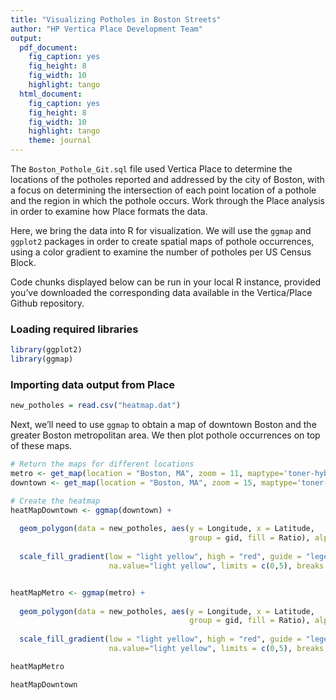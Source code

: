```yaml
---
title: "Visualizing Potholes in Boston Streets"
author: "HP Vertica Place Development Team"
output:
  pdf_document:
    fig_caption: yes
    fig_height: 8
    fig_width: 10
    highlight: tango
  html_document:
    fig_caption: yes
    fig_height: 8
    fig_width: 10
    highlight: tango
    theme: journal
---
```


The `Boston_Pothole_Git.sql` file used Vertica Place to determine the locations of the potholes reported and addressed by the city of Boston, with a focus on determining the intersection of each point location of a pothole and the region in which the pothole occurs. Work through the Place analysis in order to examine how Place formats the data. 

Here, we bring the data into R for visualization. We will use the `ggmap` and `ggplot2` packages in order to create spatial maps of pothole occurrences, using a color gradient to examine the number of potholes per US Census Block.

Code chunks displayed below can be run in your local R instance, provided you've downloaded the corresponding data available in the Vertica/Place Github repository. 


### Loading required libraries
```r
library(ggplot2)
library(ggmap)
```

### Importing data output from Place
```r
new_potholes = read.csv("heatmap.dat")
```

Next, we'll need to use `ggmap` to obtain a map of downtown Boston and the greater Boston metropolitan area. We then plot pothole occurrences on top of these maps.


```r
# Return the maps for different locations
metro <- get_map(location = "Boston, MA", zoom = 11, maptype='toner-hybrid')
downtown <- get_map(location = "Boston, MA", zoom = 15, maptype='toner-hybrid')

# Create the heatmap
heatMapDowntown <- ggmap(downtown) + 
 
  geom_polygon(data = new_potholes, aes(y = Longitude, x = Latitude, 
                                        group = gid, fill = Ratio), alpha = .7) + 
  
  scale_fill_gradient(low = "light yellow", high = "red", guide = "legend", 
                      na.value="light yellow", limits = c(0,5), breaks = c(0:5))


heatMapMetro <- ggmap(metro) + 
  
  geom_polygon(data = new_potholes, aes(y = Longitude, x = Latitude, 
                                        group = gid, fill = Ratio), alpha = .7) + 
  
  scale_fill_gradient(low = "light yellow", high = "red", guide = "legend", 
                      na.value="light yellow", limits = c(0,5), breaks = c(0:5))

```


```r
heatMapMetro
```




```r
heatMapDowntown
```










